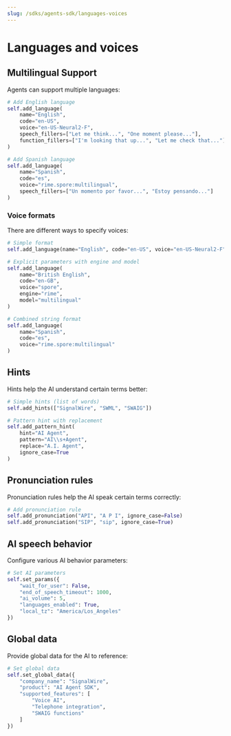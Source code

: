 ```yaml
---
slug: /sdks/agents-sdk/languages-voices
---
```


# Languages and voices

## Multilingual Support

Agents can support multiple languages:

```python
# Add English language
self.add_language(
    name="English",
    code="en-US",
    voice="en-US-Neural2-F",
    speech_fillers=["Let me think...", "One moment please..."],
    function_fillers=["I'm looking that up...", "Let me check that..."]
)

# Add Spanish language
self.add_language(
    name="Spanish",
    code="es",
    voice="rime.spore:multilingual",
    speech_fillers=["Un momento por favor...", "Estoy pensando..."]
)
```

### Voice formats

There are different ways to specify voices:

```python
# Simple format
self.add_language(name="English", code="en-US", voice="en-US-Neural2-F")

# Explicit parameters with engine and model
self.add_language(
    name="British English",
    code="en-GB",
    voice="spore",
    engine="rime",
    model="multilingual"
)

# Combined string format
self.add_language(
    name="Spanish",
    code="es",
    voice="rime.spore:multilingual"
)
```

## Hints

Hints help the AI understand certain terms better:

```python
# Simple hints (list of words)
self.add_hints(["SignalWire", "SWML", "SWAIG"])

# Pattern hint with replacement
self.add_pattern_hint(
    hint="AI Agent", 
    pattern="AI\\s+Agent", 
    replace="A.I. Agent", 
    ignore_case=True
)
```

## Pronunciation rules

Pronunciation rules help the AI speak certain terms correctly:

```python
# Add pronunciation rule
self.add_pronunciation("API", "A P I", ignore_case=False)
self.add_pronunciation("SIP", "sip", ignore_case=True)
```

## AI speech behavior

Configure various AI behavior parameters:

```python
# Set AI parameters
self.set_params({
    "wait_for_user": False,
    "end_of_speech_timeout": 1000,
    "ai_volume": 5,
    "languages_enabled": True,
    "local_tz": "America/Los_Angeles"
})
```

## Global data

Provide global data for the AI to reference:

```python
# Set global data
self.set_global_data({
    "company_name": "SignalWire",
    "product": "AI Agent SDK",
    "supported_features": [
        "Voice AI",
        "Telephone integration",
        "SWAIG functions"
    ]
})
```